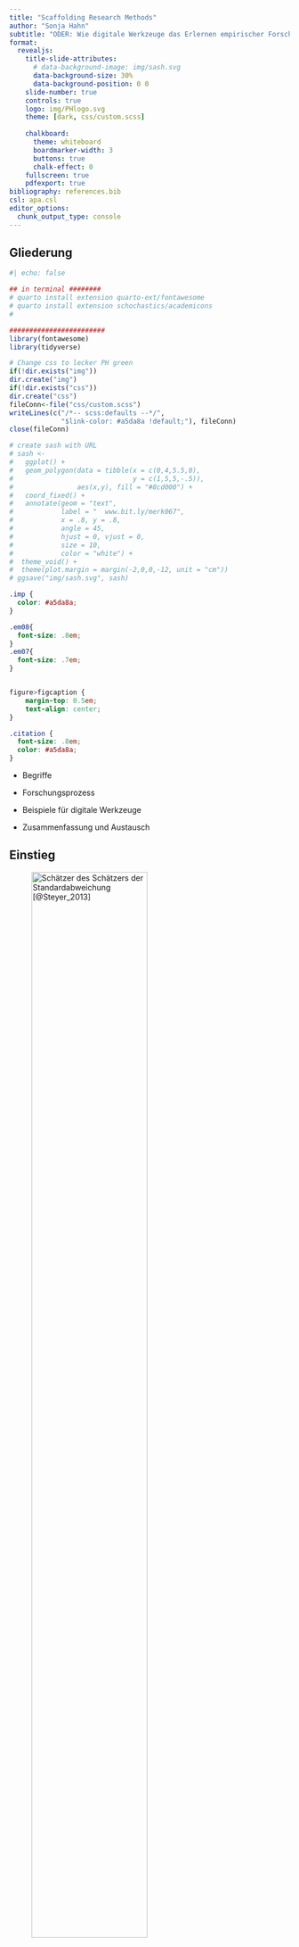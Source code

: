 ```yaml
---
title: "Scaffolding Research Methods"
author: "Sonja Hahn"
subtitle: "ODER: Wie digitale Werkzeuge das Erlernen empirischer Forschungsmethoden unterstützen – Exemplarische Betrachtungsweisen anhand des [Dagstuhl-Dreiecks]{.imp}."
format: 
  revealjs:
    title-slide-attributes:
      # data-background-image: img/sash.svg
      data-background-size: 30%
      data-background-position: 0 0
    slide-number: true
    controls: true
    logo: img/PHlogo.svg
    theme: [dark, css/custom.scss]
    
    chalkboard:
      theme: whiteboard
      boardmarker-width: 3
      buttons: true
      chalk-effect: 0
    fullscreen: true
    pdfexport: true
bibliography: references.bib
csl: apa.csl
editor_options: 
  chunk_output_type: console
---
```





## Gliederung

```r
#| echo: false

## in terminal ########
# quarto install extension quarto-ext/fontawesome
# quarto install extension schochastics/academicons
#

########################
library(fontawesome)
library(tidyverse)

# Change css to lecker PH green
if(!dir.exists("img"))
dir.create("img")
if(!dir.exists("css"))
dir.create("css")
fileConn<-file("css/custom.scss")
writeLines(c("/*-- scss:defaults --*/",
             "$link-color: #a5da8a !default;"), fileConn)
close(fileConn)

# create sash with URL
# sash <- 
#   ggplot() + 
#   geom_polygon(data = tibble(x = c(0,4,5.5,0),
#                              y = c(1,5,5,-.5)),
#                aes(x,y), fill = "#8cd000") + 
#   coord_fixed() +
#   annotate(geom = "text", 
#            label = "  www.bit.ly/merk067", 
#            x = .8, y = .8, 
#            angle = 45,
#            hjust = 0, vjust = 0,
#            size = 10,
#            color = "white") +
#  theme_void() + 
#  theme(plot.margin = margin(-2,0,0,-12, unit = "cm"))
# ggsave("img/sash.svg", sash)
```

```css
.imp {
  color: #a5da8a;
}

.em08{
  font-size: .8em;
}
.em07{
  font-size: .7em;
}


figure>figcaption {
    margin-top: 0.5em;
    text-align: center;
}

.citation {
  font-size: .8em;
  color: #a5da8a;
}
```

* Begriffe

* Forschungsprozess

* Beispiele für digitale Werkzeuge

* Zusammenfassung und Austausch 

## Einstieg

![Schätzer des Schätzers der Standardabweichung [@Steyer_2013]](img/SchaetzSD.PNG){left=0 width=70%}

# Begriffe

## Dagstuhl-Dreieck?

![Drei Perspektiven auf digitale Werkzeuge [@Gesellschaft_Infomatik_2016]](img/dreieck.png){left=0 width=70%}



:::notes
* Einstiegsbeispiel
* technologische Perspektive: Funktionsweise, Grundlagen, wiederkehrende Konzepte
* gesellschaftlich-kulturelle Perspektive (Metaebene)
* anwendungsbezogene Perspektive (Auswahl/Nutzung von Systemen)

* Soziotechnische Systeme
* Didaktik: Einstieg: Auf welcher Ebene
:::

## Scaffolding? 

@Wood_Bruner_Ross_1976, @Stangl

![Reben mit Gerüst (by Elmar Meier)](img/reben.png){left=0 width=70%}

:::notes
* Beispiel: Ich fand es interessant --> Vorwissen als Struktur
* Studierende oft überfordert --> Struktur als Lehrender bieten
* Bruner 1976 Baugerüst - hier Reben
* Konstruktivistische Perspektive
* Ausgangspunkt Vygotski
* Ressourcen für Lernen zur Verfügung stellen (eigenständig geeignete Aufgabe lösen)
* Idee: Fading
* Heterogenität von Lehrmethoden
* Beispiel: Dt: Webquests
* Hier FM: Wie können digitale Werkzeuge unterstützen?
:::

## Forschungsmethoden?

* Weg/Meta-Strategie: 
  * Wissensbestände erweitern
  * aber auch: hinterfragen und reflektieren
* Forschender Habitus [@Fichten_2010]

::: notes
* Forschungsmethoden als kompliziert wahrgenommen
* Methode als Weg zu etwas hin - Meta-Ebene - Landkarte
* Neues Wissen - unbekannte Situationen
* Vorhandene Ergebnisse: schon wichtiger
* Forschender Habitus: Offenheit in Unterrichtssitu.
:::

## Forschungsmethoden!

::: {.incremental}
* Daten: Zunehmende Relevanz im Alltag [@Schüller_2019]
* Verwendung digitaler Werkzeuge zur [Informationsverarbeitung]{.imp} 
  * Wahl geeigneter Software im Forschungsprozess
  * Verwendung vorhandener Werkzeuge zum  Erlernen von Forschungsmethoden
  * Entwicklung von Werkzeugen, die einzelne Schritte fokussieren
::: 


::: notes
* Daten: eher Quanti-Perspektive: Data science / Data literacy, 
  Diagramme und andere Statistiken lesen und reflektieren (alle Fächer), 
  Daten und Zufall (Mathe)
* Digitale Tools: MMI: Werkzeug / Autoebene, typisch: Person auf Metaebene, Maschine auf Funktionsebene 
* Verwendung in Forschungsprozess selbst: Verschiedene Werkzeuge erlauben unterschiedliche Automomiegrade
* Verwendung in der Lehre "Informationsverarbeitung"; Beispiele kommen später
* Lernen: Projektarbeit; evtl. auch Abnahme einzelner Schritte
* einzelne Schritte: "split, where interaction should happen", den Rest macht der Computer
:::

# Forschungsprozess

## Forschungsprozess: Ablauf {.smaller}

<br>

|  Recherche / Fragestellung    | Planung / Datenerhebung   | Daten- auswertung  | Verschriftlichung und Reflektion |
|---------------|---------------|------------|-------------------|
|  |  |  |  |

: Vereinfachte Darstellung 


## Forschungsprozess: Digitale Tools  {.smaller}

<br>

|  Recherche / Fragestellung    | Planung / Datenerhebung   | Daten- auswertung  | Verschriftlichung und Reflektion |
|---------------|---------------|------------|-------------------|
| Literatur- datenbanken Suchmaschinen | Fragebogen- software Video/Audio-Aufnahmen  | Software für quantitative und qualitative Datenanalyse | Textverarbeitung Literaturverwaltung |

: Vereinfachte Darstellung mit Beispielen

# Beispiele

## Beispiel 1: Daten erheben

![Fragebogen-Software](img/BeispielQN.PNG){left=0 width=80%}



## Beispiel 2: Daten auswerten 

![Foliensatz auf dem [ZOERR](http://hdl.handle.net/10900.3/OER_UWBKNJRO)](img/Beisipiel_Software.png){left=0 width=80%}




:::notes
* Ivo Partchev: Metapher
:::

## Reflektion der Beispiele 

::: {.incremental}
* Studierende kommen mit einfachen Werkzeugen gut zurecht
* Werkzeuge bringen bereits Ressourcen mit
* Zusätzliche Ressourcen oft eigenständig recherchiert
<br> 
* Unterstützung ist häufig notwendig bei
  * Formulierung der Fragestellungen [{{< fa image >}}]{.imp}
  * Auswahl von Werkzeugen und Verfahren [{{< fa van-shuttle >}}]{.imp} [{{< fa car-side >}}]{.imp} [{{< fa motorcycle >}}]{.imp}
  * Techniknäheren Werkzeugen [{{< fa motorcycle >}}]{.imp}
  * Anpassen von Verfahren [{{< fa gears >}}]{.imp}
  * Reflektion von Grenzen der Forschung [{{< fa gears >}}]{.imp} [{{< fa image >}}]{.imp}
:::
  
:::notes
* Erfahrung in Beratung, Projektorientierter Lehre
:::



# Zusammenfassung und Austausch

## Zusammenfassung und Austausch 

::: {.incremental}
* Forschungsmethoden/Werkzeuge: Digitalität und Informationsverarbeitung erfahren und reflektieren
* Scaffolding durch Werkzeuge, zusätzliche Materialien, Lehre/Beratung {{< fa arrow-right >}} Abstimmungsprozesse

* [Welche Strategien gibt es, diese Werkzeuge in verschiedenen Lehr-Kontexten gezielt einzusetzen?]{.imp}
* [Welche weiteren Möglichkeiten gibt es, Lernende durch informationsverarbeitende Technologien zu unterstützen?]{.imp}
* [Können diese Überlegungen auf andere Lehr-Lern-Prozesse übertragen werden?]{.imp}
:::


::: notes
* Digitalität erleben
* Werkzeug ist nicht das, was erlernt werden muss, sondern der Prozess
* Tipps/PO lernen
* Informationsverarbeitende Technologien: Fokus auf Projektarbeit, aber evtl. Ziel auf anderer Ebene (parametrisierte Aufgaben)
* FM hier als Aufhänger, Informationsverarbeitung aber auch woanders wichtig
:::


# [Vielen Dank für Ihre Aufmerksamkeit!]{.imp} {.center}

## Beispiel 3: Der Forschungsprozess {.small}

<br>

: Vereinfachte Darstellung mit Einordnung

|  Recherche / Fragestellung    | Planung / Datenerhebung   | Daten- auswertung  | Verschriftlichung und Reflektion |
|:---------------:|---------------:|:------------|:-------------------:|
| [{{< fa images >}}]{.imp} | [{{< fa gears >}}]{.imp} | [{{< fa car-side >}}]{.imp} | [{{< fa image >}}]{.imp}  |


::: notes
* Subjektiv: 
* Datenerhebung und Auswertung technischer
* Methodenteil am stärksten technisch
* Einführung und Ende:  Scientific Community
* Das wird oft als Zyklus darsgestellt (QM etc)
:::




## Literatur {.smaller}
